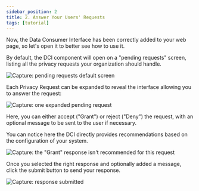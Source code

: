 ```yaml
---
sidebar_position: 2
title: 2. Answer Your Users' Requests
tags: [tutorial]
---
```


Now, the Data Consumer Interface has been correctly added to your web page, so let's open it to better see how to use it.

By default, the DCI component will open on a "pending requests" screen, listing all the privacy requests your organization should handle.

![Capture: pending requests default screen](/img/captures/dci-pending-requests-01.png)

Each Privacy Request can be expanded to reveal the interface allowing you to answer the request:

![Capture: one expanded pending request](/img/captures/dci-pending-requests-02.png)

Here, you can either accept ("Grant") or reject ("Deny") the request, with an optional message to be sent to the user if necessary.

You can notice here the DCI directly provides recommendations based on the configuration of your system.

![Capture: the "Grant" response isn't recommended for this request](/img/captures/dci-pending-requests-not-recommended.png)

Once you selected the right response and optionally added a message, click the submit button to send your response.

![Capture: response submitted](/img/captures/dci-pending-requests-submitted.png)
